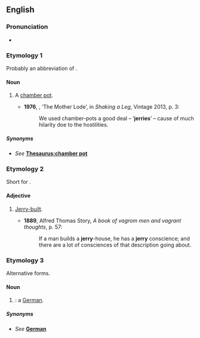 {{also|Jerry}}
==English==
===Pronunciation===
*{{a|UK}} {{IPA|/ˈdʒɛɹi/|lang=en}}

===Etymology 1===
Probably an abbreviation of {{m|en|jeroboam}}.

====Noun====
{{en-noun|jerries}}

# {{lb|en|British|slang}} A [[chamber pot]].
#*'''1976''', {{w|Angela Carter}}, ‘The Mother Lode’, in ''Shaking a Leg'', Vintage 2013, p. 3:
#*:We used chamber-pots a good deal – ‘'''jerries'''’ – cause of much hilarity doe to the hostilities.

=====Synonyms=====
* {{qualifier|chamber pot}} ''See'' '''[[Thesaurus:chamber pot]]'''

===Etymology 2===
Short for {{m|en|jerry-built}}.

====Adjective====
{{en-adj|-}}

# {{lb|en|dated}} [[jerry-built|Jerry-built]].
#* '''1889''', Alfred Thomas Story, ''A book of vagrom men and vagrant thoughts'', p. 57:
#*: If a man builds a '''jerry'''-house, he has a '''jerry''' conscience; and there are a lot of consciences of that description going about.

===Etymology 3===
Alternative forms.

====Noun====
{{en-noun|jerries}}

# {{label|en|racial slur}} {{alternative case form of|Jerry|lang=en|nodot=1}}: a [[German]].

=====Synonyms=====
* {{qualifier|a German}} ''See'' '''[[German]]'''
